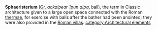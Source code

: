 '''Sphaeristerium''' ([[Greek language|Gr.]] ''ackaipear 1pun aIpa'', ball), the term in Classic architecture given to a large open space connected with the Roman [[thermae]], for exercise with balls after the bather had been anointed; they were also provided in the [[Roman villa]]s.
[[category:Architectural elements]]